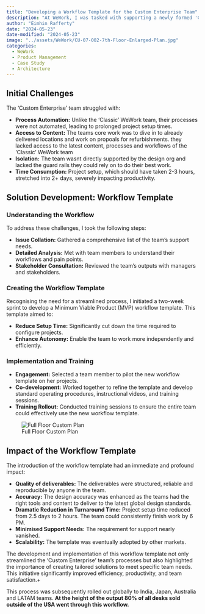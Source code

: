 ```yaml
---
title: "Developing a Workflow Template for the Custom Enterprise Team"
description: "At WeWork, I was tasked with supporting a newly formed 'Custom Enterprise' team within the Sales Organisation. This team of six designers was responsible for rapidly creating sales collateral for various buildings in our portfolio. Assembled on an ad-hoc basis and not reporting to the main design organisation, they faced significant operational challenges."
author: "Eimhin Rafferty"
date: "2024-05-23"
date-modified: "2024-05-23"
image: "../assets/WeWork/CU-07-002-7th-Floor-Enlarged-Plan.jpg"
categories:
  - WeWork
  - Product Management
  - Case Study
  - Architecture
---
```


## Initial Challenges

The 'Custom Enterprise' team struggled with:

- **Process Automation:** Unlike the 'Classic' WeWork team, their processes were not automated, leading to prolonged project setup times.
- **Access to Content:** The teams core work was to dive in to already delivered locations and work on propoals for refurbishments. they lacked access to the latest content, processes and workflows of the 'Classic' WeWork team
- **Isolation:** The team wasnt directly supported by the design org and lacked the guard rails they could rely on to do their best work. 
- **Time Consumption:** Project setup, which should have taken 2-3 hours, stretched into 2+ days, severely impacting productivity.

## Solution Development: Workflow Template

### Understanding the Workflow

To address these challenges, I took the following steps:

- **Issue Collation:** Gathered a comprehensive list of the team's support needs.
- **Detailed Analysis:** Met with team members to understand their workflows and pain points.
- **Stakeholder Consultation:** Reviewed the team's outputs with managers and stakeholders.

### Creating the Workflow Template

Recognising the need for a streamlined process, I initiated a two-week sprint to develop a Minimum Viable Product (MVP) workflow template. This template aimed to:

- **Reduce Setup Time:** Significantly cut down the time required to configure projects.
- **Enhance Autonomy:** Enable the team to work more independently and efficiently.

### Implementation and Training

- **Engagement:** Selected a team member to pilot the new workflow template on her projects.
- **Co-development:** Worked together to refine the template and develop standard operating procedures, instructional videos, and training sessions.
- **Training Rollout:** Conducted training sessions to ensure the entire team could effectively use the new workflow template.

![Full Floor Custom Plan](../assets/WeWork/ww-parnassus-5.png)

## Impact of the Workflow Template

The introduction of the workflow template had an immediate and profound impact:

- **Quality of deliverables:** The deliverables were structured, reliable and reproducible by anyone in the team. 
- **Accuracy:** The design accuracy was enhanced as the teams had the right tools and content to deliver to the latest global design standards. 
- **Dramatic Reduction in Turnaround Time:** Project setup time reduced from 2.5 days to 2 hours. The team could consistently finish work by 6 PM.
- **Minimised Support Needs:** The requirement for support nearly vanished.
- **Scalability:** The template was eventually adopted by other markets.

The development and implementation of this workflow template not only streamlined the 'Custom Enterprise' team's processes but also highlighted the importance of creating tailored solutions to meet specific team needs. This initiative significantly improved efficiency, productivity, and team satisfaction.+

This process was subsequently rolled out globally to India, Japan, Australia and LATAM teams. 
**At the height of the output 80% of all desks sold outside of the USA went through this workflow. **